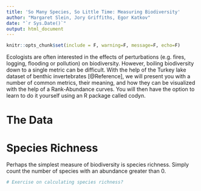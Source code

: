 ```yaml
---
title: 'So Many Species, So Little Time: Measuring Biodiversity'
author: "Margaret Slein, Jory Griffiths, Egor Katkov"
date: "`r Sys.Date()`"
output: html_document
---
```


```r
knitr::opts_chunk$set(include = F, warning=F, message=F, echo=F)
```



Ecologists are often interested in the effects of perturbations (e.g. fires, logging, flooding or pollution) on biodiversity. 
However, boiling biodiversity down to a single metric can be difficult.
With the help of the Turkey lake dataset of benthic invertebrates [@Reference], we will present you with a number of common metrics, their meaning, and how they can be visualized with the help of a Rank-Abundance curves. 
You will then have the option to learn to do it yourself using an R package called codyn.

# The Data



# Species Richness

Perhaps the simplest measure of biodiversity is species richness. 
Simply count the number of species with an abundance greater than $0$.

```r
# Exercise on calculating species richness?
```